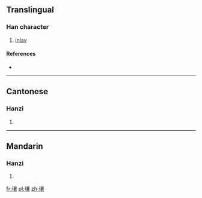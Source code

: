 ==Translingual==

===Han character===
{{Han char|rn=96|rad=玉|as=17|sn=21|four=10132|canj=MGYRV}}

# [[inlay]]

====References====
* {{Han ref|kx=0745.190|dkj=21350|dj=1154.010|hdz=21146.070|uh=74D6|ud=29910|bh=C4EC|bd=50412}}

----

==Cantonese==

===Hanzi===
{{yue-hanzi|jyut=|y=seung1}}

# {{defn|lang=yue|sort=玉17}}

----

==Mandarin==

===Hanzi===
{{cmn-hanzi|pin=[[xiāng]] ([[xiang1]])|wg=hsiang<sup>1</sup>}}

# {{defn|lang=cmn|sort=玉17}}

[[fr:瓖]]
[[pl:瓖]]
[[zh:瓖]]